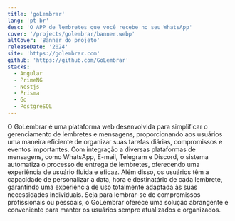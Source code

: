```yaml
---
title: 'goLembrar'
lang: 'pt-br'
desc: 'O APP de lembretes que você recebe no seu WhatsApp'
cover: '/projects/golembrar/banner.webp'
altCover: 'Banner do projeto'
releaseDate: '2024'
site: 'https://golembrar.com'
github: 'https://github.com/GoLembrar'
stacks:
  - Angular
  - PrimeNG
  - Nestjs
  - Prisma
  - Go
  - PostgreSQL
---
```



O GoLembrar é uma plataforma web desenvolvida para simplificar o gerenciamento de lembretes e mensagens, proporcionando aos usuários uma maneira eficiente de organizar suas tarefas diárias, compromissos e eventos importantes. Com integração a diversas plataformas de mensagens, como WhatsApp, E-mail, Telegram e Discord, o sistema automatiza o processo de entrega de lembretes, oferecendo uma experiência de usuário fluida e eficaz. Além disso, os usuários têm a capacidade de personalizar a data, hora e destinatário de cada lembrete, garantindo uma experiência de uso totalmente adaptada às suas necessidades individuais. Seja para lembrar-se de compromissos profissionais ou pessoais, o GoLembrar oferece uma solução abrangente e conveniente para manter os usuários sempre atualizados e organizados.
